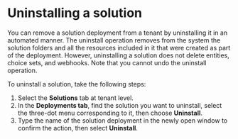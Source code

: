# Uninstalling a solution

You can remove a solution deployment from a tenant by uninstalling it in an automated manner. The uninstall operation removes from the system the solution folders and all the resources included in it that were created as part of the deployment. However, uninstalling a solution does not delete entities, choice sets, and webhooks. Note that you cannot undo the uninstall operation.

To uninstall a solution, take the following steps:


1. Select the **Solutions**  tab at tenant level.
2. In the **Deployments tab**, find the solution you want to uninstall, select the three-dot menu corresponding to it, then choose **Uninstall**.
3. Type the name of the solution deployment in the newly open window to confirm the action, then select **Uninstall**.


